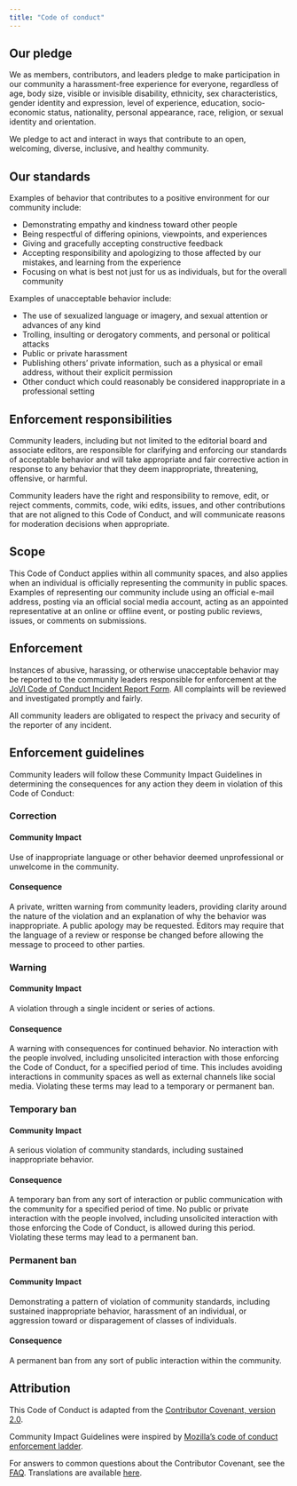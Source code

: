 ```yaml
---
title: "Code of conduct"
---
```


## Our pledge

We as members, contributors, and leaders pledge to make participation in our community a harassment-free experience for everyone, regardless of age, body size, visible or invisible disability, ethnicity, sex characteristics, gender identity and expression, level of experience, education, socio-economic status, nationality, personal appearance, race, religion, or sexual identity and orientation.

We pledge to act and interact in ways that contribute to an open, welcoming, diverse, inclusive, and healthy community.


## Our standards

Examples of behavior that contributes to a positive environment for our community include:

* Demonstrating empathy and kindness toward other people
* Being respectful of differing opinions, viewpoints, and experiences
* Giving and gracefully accepting constructive feedback
* Accepting responsibility and apologizing to those affected by our mistakes, and learning from the experience
* Focusing on what is best not just for us as individuals, but for the overall community

Examples of unacceptable behavior include:

* The use of sexualized language or imagery, and sexual attention or advances of any kind
* Trolling, insulting or derogatory comments, and personal or political attacks
* Public or private harassment
* Publishing others’ private information, such as a physical or email address, without their explicit permission
* Other conduct which could reasonably be considered inappropriate in a professional setting


## Enforcement responsibilities

Community leaders, including but not limited to the editorial board and associate editors, are responsible for clarifying and enforcing our standards of acceptable behavior and will take appropriate and fair corrective action in response to any behavior that they deem inappropriate, threatening, offensive, or harmful.

Community leaders have the right and responsibility to remove, edit, or reject comments, commits, code, wiki edits, issues, and other contributions that are not aligned to this Code of Conduct, and will communicate reasons for moderation decisions when appropriate.


## Scope

This Code of Conduct applies within all community spaces, and also applies when an individual is officially representing the community in public spaces. Examples of representing our community include using an official e-mail address, posting via an official social media account, acting as an appointed representative at an online or offline event, or posting public reviews, issues, or comments on submissions.


## Enforcement

Instances of abusive, harassing, or otherwise unacceptable behavior may be reported to the community leaders responsible for enforcement at the [JoVI Code of Conduct Incident Report Form](https://docs.google.com/forms/d/e/1FAIpQLSdfGZ-MtLVscjakzNHkSkGassevFv5hnhrPLh4smsREbm-BbA/viewform?usp=sf_link). All complaints will be reviewed and investigated promptly and fairly.

All community leaders are obligated to respect the privacy and security of the reporter of any incident.


## Enforcement guidelines

Community leaders will follow these Community Impact Guidelines in determining the consequences for any action they deem in violation of this Code of Conduct:


### Correction

#### Community Impact
Use of inappropriate language or other behavior deemed unprofessional or unwelcome in the community.

#### Consequence
A private, written warning from community leaders, providing clarity around the nature of the violation and an explanation of why the behavior was inappropriate. A public apology may be requested. Editors may require that the language of a review or response be changed before allowing the message to proceed to other parties.


### Warning

#### Community Impact
A violation through a single incident or series of actions.

#### Consequence
A warning with consequences for continued behavior. No interaction with the people involved, including unsolicited interaction with those enforcing the Code of Conduct, for a specified period of time. This includes avoiding interactions in community spaces as well as external channels like social media. Violating these terms may lead to a temporary or permanent ban.


### Temporary ban

#### Community Impact
A serious violation of community standards, including sustained inappropriate behavior.

#### Consequence
A temporary ban from any sort of interaction or public communication with the community for a specified period of time. No public or private interaction with the people involved, including unsolicited interaction with those enforcing the Code of Conduct, is allowed during this period. Violating these terms may lead to a permanent ban.


### Permanent ban

#### Community Impact
Demonstrating a pattern of violation of community standards, including sustained inappropriate behavior, harassment of an individual, or aggression toward or disparagement of classes of individuals.

#### Consequence
A permanent ban from any sort of public interaction within the community.


## Attribution

This Code of Conduct is adapted from the [Contributor Covenant, version 2.0](https://www.contributor-covenant.org/version/2/0/code_of_conduct.html).

Community Impact Guidelines were inspired by [Mozilla’s code of conduct enforcement ladder](https://github.com/mozilla/diversity).

For answers to common questions about the Contributor Covenant, see the [FAQ](https://www.contributor-covenant.org/faq). Translations are available [here](https://www.contributor-covenant.org/translations).
